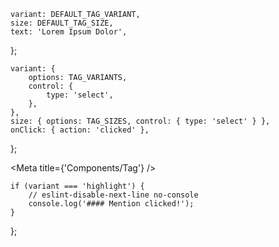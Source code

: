 


    variant: DEFAULT_TAG_VARIANT,
    size: DEFAULT_TAG_SIZE,
    text: 'Lorem Ipsum Dolor',
};

    variant: {
        options: TAG_VARIANTS,
        control: {
            type: 'select',
        },
    },
    size: { options: TAG_SIZES, control: { type: 'select' } },
    onClick: { action: 'clicked' },
};

<Meta title={'Components/Tag'} />

<ArgsTable of={Tag} />

    if (variant === 'highlight') {
        // eslint-disable-next-line no-console
        console.log('#### Mention clicked!');
    }
};

<Canvas hidden>
    <Story name="default" args={TagArgs} argTypes={TagArgTypes}>
        {(args) => <Tag {...args} onClick={onClick(args.variant)} />}
    </Story>
</Canvas>

